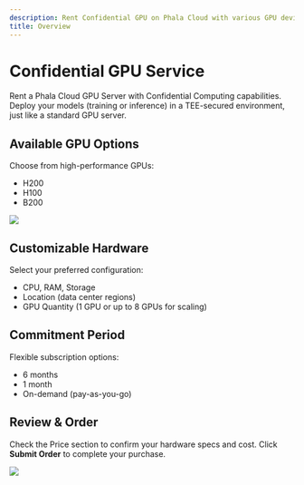 ```yaml
---
description: Rent Confidential GPU on Phala Cloud with various GPU device and flexible subscription.
title: Overview
---
```


# Confidential GPU Service

Rent a Phala Cloud GPU Server with Confidential Computing capabilities. Deploy your models (training or inference) in a TEE-secured environment, just like a standard GPU server.

## Available GPU Options

Choose from high-performance GPUs:

- H200
- H100
- B200

<Frame caption="GPU Device">
    <img src="/images/confidential-ai/confidential-gpu/gpu-tee-01.png" />
</Frame>

## Customizable Hardware

Select your preferred configuration:

- CPU, RAM, Storage
- Location (data center regions)
- GPU Quantity (1 GPU or up to 8 GPUs for scaling)

## Commitment Period

Flexible subscription options:

- 6 months
- 1 month
- On-demand (pay-as-you-go)

## Review & Order

Check the Price section to confirm your hardware specs and cost. Click **Submit Order** to complete your purchase.

<Frame caption="Review & Submit Order">
    <img src="/images/confidential-ai/confidential-gpu/gpu-tee-02.png" />
</Frame>
